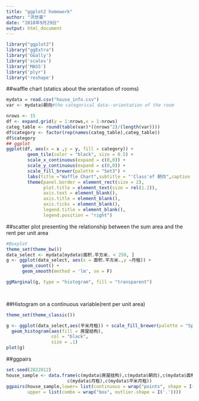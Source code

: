 ```yaml
---
title: "ggplot2 homework"
author: "洪世豪"
date: "2018年9月29日"
output: html_document
---
```


```r
library("ggplot2")
library("ggExtra")
library('GGally')
library('scales')
library('MASS')
library('plyr')
library('reshape')

```
##waffle chart (statics about the orientation of rooms)
```r

mydata = read.csv("house_info.csv")
var <- mydata$朝向#the categorical data--orientation of the room

nrows <- 15
df <- expand.grid(y = 1:nrows,x = 1:nrows)
categ_table <- round(table(var)*((nrows^2)/(length(var))))
df$category <- factor(rep(names(categ_table),categ_table))
df$category
## ggplot
ggplot(df, aes(x = x ,y = y, fill = category)) + 
        geom_tile(color = "black", size = 0.5) + 
        scale_x_continuous(expand = c(0,0)) +
        scale_y_continuous(expand = c(0,0)) +
        scale_fill_brewer(palette = "Set3") +
        labs(title ="Waffle Chart",subtitle = "'Class'of 朝向",caption = "Source: mydata" )
        theme(panel.border = element_rect(size = 2),
              plot.title = element_text(size = rel(1.2)),
              axis.text = element_blank(),
              axis.title = element_blank(),
              axis.ticks = element_blank(),
              legend.title = element_blank(),
              legend.position = "right")
```
##scatter plot presenting the relationship between the sum area and the rent per unit area
```r

#Boxplot
theme_set(theme_bw())
data_select <- mydata[mydata$面积.平方米. < 250, ]
g <- ggplot(data_select, aes(x = 面积.平方米.,y =月租)) + 
      geom_count() + 
      geom_smooth(method = 'lm', se = F)

ggMarginal(g, type = "histogram", fill = "transparent")

        
```


##Histogram on a continuous variable(rent per unit area)
```r
     

theme_set(theme_classic())

g <- ggplot(data_select,aes(平米月租)) + scale_fill_brewer(palette = "Spectral") + 
  geom_histogram(aes(fill = 房屋结构),
                 col = "black",
                 size = .1) 
plot(g)


```

##ggpairs
```r
set.seed(2022012)
house_sample <- data.frame(c(mydata$房屋结构),c(mydata$朝向),c(mydata$面积.平方米.),
                       c(mydata$月租),c(mydata$平米月租))
ggpairs(house_sample,lower= list(continuous = wrap("points", shape = I('.'))),
        upper = list(combo = wrap("box", outlier.shape = I('.'))))
        
```

